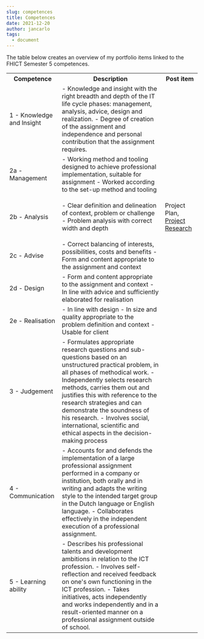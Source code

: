---
slug: competences
title: Competences
date: 2021-12-20
author: jancarlo
tags:
  - document
---

The table below creates an overview of my portfolio items linked to the FHICT Semester 5 competences.

<table>
  <tr>
    <th>Competence</th>
    <th>Description</th>
    <th>Post item</th>
  </tr>
  <tr>
    <td>1 - Knowledge and Insight</td>
    <td>
      - Knowledge and insight with the right breadth and depth of the IT life
      cycle phases: management, analysis, advice, design and realization. -
      Degree of creation of the assignment and independence and personal
      contribution that the assignment requires.
    </td>
    <td>
    </td>
  </tr>
  <tr>
    <td>2a - Management</td>
    <td>
      - Working method and tooling designed to achieve professional
      implementation, suitable for assignment - Worked according to the set-up
      method and tooling
    </td>
    <td>
    </td>
  </tr>
  <tr>
    <td>2b - Analysis</td>
    <td>
      - Clear definition and delineation of context, problem or challenge -
      Problem analysis with correct width and depth
    </td>
    <td>
			<p>
				<span>Project Plan</span>,&nbsp;
				<a href="/post/project-research">Project Research</a>
			</p>
    </td>
  </tr>
  <tr>
    <td>2c - Advise</td>
    <td>
      - Correct balancing of interests, possibilities, costs and benefits - Form
      and content appropriate to the assignment and context
    </td>
    <td>
    </td>
  </tr>
  <tr>
    <td>2d - Design</td>
    <td>
      - Form and content appropriate to the assignment and context - In line
      with advice and sufficiently elaborated for realisation
    </td>
    <td>
    </td>
  </tr>
  <tr>
    <td>2e - Realisation</td>
    <td>
      - In line with design - In size and quality appropriate to the problem
      definition and context - Usable for client
    </td>
    <td>
    </td>
  </tr>
  <tr>
    <td>3 - Judgement</td>
    <td>
      - Formulates appropriate research questions and sub-questions based on an
      unstructured practical problem, in all phases of methodical work. -
      Independently selects research methods, carries them out and justifies
      this with reference to the research strategies and can demonstrate the
      soundness of his research. - Involves social, international, scientific
      and ethical aspects in the decision-making process
    </td>
    <td>
    </td>
  </tr>
  <tr>
    <td>4 - Communication</td>
    <td>
      - Accounts for and defends the implementation of a large professional
      assignment performed in a company or institution, both orally and in
      writing and adapts the writing style to the intended target group in the
      Dutch language or English language. - Collaborates effectively in the
      independent execution of a professional assignment.
    </td>
    <td>
    </td>
  </tr>
  <tr>
    <td>5 - Learning ability</td>
    <td>
      - Describes his professional talents and development ambitions in relation
      to the ICT profession. - Involves self-reflection and received feedback on
      one's own functioning in the ICT profession. - Takes initiatives, acts
      independently and works independently and in a result-oriented manner on a
      professional assignment outside of school.
    </td>
    <td>
    </td>
  </tr>
</table>
